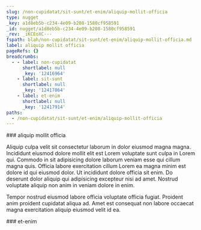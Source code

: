 ```yaml
---
slug: /non-cupidatat/sit-sunt/et-enim/aliquip-mollit-officia
type: nugget
_key: a1d8eb5b-c234-4e09-b208-1580cf958591
_id: nugget/a1d8eb5b-c234-4e09-b208-1580cf958591
_rev: _iKCEoXC---
fspath: blah/non-cupidatat/sit-sunt/et-enim/aliquip-mollit-officia.md
label: aliquip mollit officia
pageRefs: {}
breadcrumbs:
  - - label: non-cupidatat
      shortlabel: null
      _key: '12416964'
    - label: sit-sunt
      shortlabel: null
      _key: '12417864'
    - label: et-enim
      shortlabel: null
      _key: '12417914'
paths:
  - /non-cupidatat/sit-sunt/et-enim/aliquip-mollit-officia
---
```


<NuggetArea>
<Nugget slug="/non-cupidatat/sit-sunt/et-enim/aliquip-mollit-officia" type="nugget" _key="a1d8eb5b-c234-4e09-b208-1580cf958591" _id="nugget/a1d8eb5b-c234-4e09-b208-1580cf958591" _rev="_iKCEoXC---" fspath="blah/non-cupidatat/sit-sunt/et-enim/aliquip-mollit-officia.md" label="aliquip mollit officia" paths="/non-cupidatat/sit-sunt/et-enim/aliquip-mollit-officia">
<NuggetBody>
### aliquip mollit officia

Aliquip culpa velit sit consectetur laborum in dolor eiusmod magna magna. Incididunt eiusmod dolore mollit elit est Lorem voluptate sunt culpa in Lorem qui. Commodo in sit adipisicing dolore laborum veniam esse qui cillum magna quis. Officia labore exercitation cillum Lorem ea magna minim est dolore id qui eiusmod dolor. Ut incididunt dolore officia sit enim. Do deserunt dolor aliquip qui adipisicing excepteur nisi ad amet. Nostrud voluptate aliquip non anim in veniam dolore in enim.

Tempor nostrud eiusmod labore officia voluptate officia fugiat. Proident anim proident cupidatat aliqua ad. Amet est consequat non labore occaecat magna exercitation aliquip eiusmod velit id ea.

</NuggetBody>
<Breadcrumbs>
<Crumbs>
<Crumb _key="12416964" label="non-cupidatat" /><Crumb _key="12417864" label="sit-sunt" /><Crumb _key="12417914" label="et-enim" />
</Crumbs>
</Breadcrumbs>
</Nugget>

<NuggetsInbound>
</NuggetsInbound>
<NuggetsOutbound>
</NuggetsOutbound>
</NuggetArea>
<PassagesInbound>
<Passage direction="inbound" type="passage" _key="12417914" _id="passage/12417914" _rev="_iKCEoX---A" label="et-enim" passage="et-enim" fspath="blah/non-cupidatat/sit-sunt/et-enim" paths="/non-cupidatat/sit-sunt/et-enim" slug="/non-cupidatat/sit-sunt/et-enim">
<NuggetBody>
### et-enim

</NuggetBody>
<Breadcrumbs>
<Crumbs>
<Crumb _key="12416964" label="non-cupidatat" /><Crumb _key="12417864" label="sit-sunt" />
</Crumbs>
</Breadcrumbs>
</Passage>

</PassagesInbound>
<PassagesOutbound>
</PassagesOutbound>